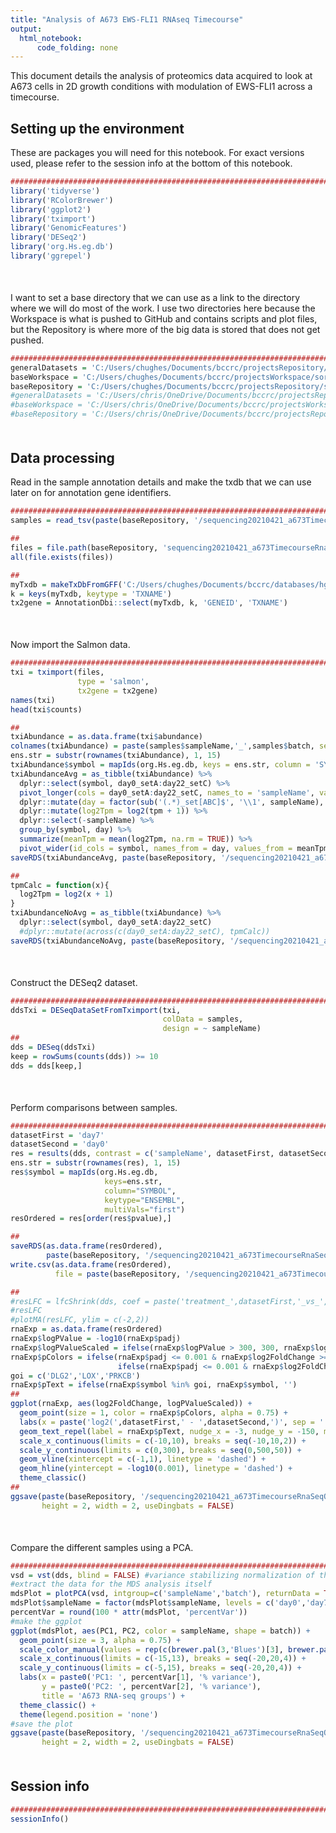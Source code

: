 ```yaml
---
title: "Analysis of A673 EWS-FLI1 RNAseq Timecourse"
output:
  html_notebook:
      code_folding: none
---
```


This document details the analysis of proteomics data acquired to look at A673 cells in 2D growth conditions with modulation of EWS-FLI1 across a timecourse.

## Setting up the environment

These are packages you will need for this notebook. For exact versions used, please refer to the session info at the bottom of this notebook.

```r
##########################################################################################
library('tidyverse')
library('RColorBrewer')
library('ggplot2')
library('tximport')
library('GenomicFeatures')
library('DESeq2')
library('org.Hs.eg.db')
library('ggrepel')
```

<div style="margin-bottom:50px;"></div>

I want to set a base directory that we can use as a link to the directory where we will do most of the work. I use two directories here because the Workspace is what is pushed to GitHub and contains scripts and plot files, but the Repository is where more of the big data is stored that does not get pushed.

```r
##########################################################################################
generalDatasets = 'C:/Users/chughes/Documents/bccrc/projectsRepository/generalDatasets'
baseWorkspace = 'C:/Users/chughes/Documents/bccrc/projectsWorkspace/sorensenLab/relatedToDlg2'
baseRepository = 'C:/Users/chughes/Documents/bccrc/projectsRepository/sorensenLab/relatedToDlg2'
#generalDatasets = 'C:/Users/chris/OneDrive/Documents/bccrc/projectsRepository/generalDatasets'
#baseWorkspace = 'C:/Users/chris/OneDrive/Documents/bccrc/projectsWorkspace/sorensenLab/relatedToYbx1'
#baseRepository = 'C:/Users/chris/OneDrive/Documents/bccrc/projectsRepository/sorensenLab/relatedToYbx1'
```

<div style="margin-bottom:50px;"></div>

## Data processing

Read in the sample annotation details and make the txdb that we can use later on for annotation gene identifiers.

```r
##########################################################################################
samples = read_tsv(paste(baseRepository, '/sequencing20210421_a673TimecourseRnaSeqOutput/sampleInfo.txt', sep = ''))

##
files = file.path(baseRepository, 'sequencing20210421_a673TimecourseRnaSeqOutput', paste(samples$barcode, '_', samples$batch, '_quant', sep = ''), 'quant.sf')
all(file.exists(files))

##
myTxdb = makeTxDbFromGFF('C:/Users/chughes/Documents/bccrc/databases/hg38/gencode_gtf/2230c535660fb4774114bfa966a62f823fdb6d21acf138d4.gtf.gz')
k = keys(myTxdb, keytype = 'TXNAME')
tx2gene = AnnotationDbi::select(myTxdb, k, 'GENEID', 'TXNAME')
```

<div style="margin-bottom:50px;"></div>

Now import the Salmon data.

```r
##########################################################################################
txi = tximport(files, 
               type = 'salmon', 
               tx2gene = tx2gene)
names(txi)
head(txi$counts)

##
txiAbundance = as.data.frame(txi$abundance)
colnames(txiAbundance) = paste(samples$sampleName,'_',samples$batch, sep = '')
ens.str = substr(rownames(txiAbundance), 1, 15)
txiAbundance$symbol = mapIds(org.Hs.eg.db, keys = ens.str, column = 'SYMBOL', keytype = 'ENSEMBL', multiVals = 'first')
txiAbundanceAvg = as_tibble(txiAbundance) %>%
  dplyr::select(symbol, day0_setA:day22_setC) %>%
  pivot_longer(cols = day0_setA:day22_setC, names_to = 'sampleName', values_to = 'tpm') %>%
  dplyr::mutate(day = factor(sub('(.*)_set[ABC]$', '\\1', sampleName), levels = c('day0','day7','day9','day10','day11','day14','day17','day22'))) %>%
  dplyr::mutate(log2Tpm = log2(tpm + 1)) %>%
  dplyr::select(-sampleName) %>%
  group_by(symbol, day) %>%
  summarize(meanTpm = mean(log2Tpm, na.rm = TRUE)) %>%
  pivot_wider(id_cols = symbol, names_from = day, values_from = meanTpm)
saveRDS(txiAbundanceAvg, paste(baseRepository, '/sequencing20210421_a673TimecourseRnaSeqOutput/dataset_txiAllSamplesSummarizedMeans.rds', sep = ''))

##
tpmCalc = function(x){
  log2Tpm = log2(x + 1)
}
txiAbundanceNoAvg = as_tibble(txiAbundance) %>%
  dplyr::select(symbol, day0_setA:day22_setC)
  #dplyr::mutate(across(c(day0_setA:day22_setC), tpmCalc))
saveRDS(txiAbundanceNoAvg, paste(baseRepository, '/sequencing20210421_a673TimecourseRnaSeqOutput/dataset_txiAllSamples.rds', sep = ''))
```

<div style="margin-bottom:50px;"></div>

Construct the DESeq2 dataset.

```r
##########################################################################################
ddsTxi = DESeqDataSetFromTximport(txi,
                                  colData = samples,
                                  design = ~ sampleName)
##
dds = DESeq(ddsTxi)
keep = rowSums(counts(dds)) >= 10
dds = dds[keep,]
```

<div style="margin-bottom:50px;"></div>

Perform comparisons between samples.

```r
##########################################################################################
datasetFirst = 'day7'
datasetSecond = 'day0'
res = results(dds, contrast = c('sampleName', datasetFirst, datasetSecond))
ens.str = substr(rownames(res), 1, 15)
res$symbol = mapIds(org.Hs.eg.db,
                     keys=ens.str,
                     column="SYMBOL",
                     keytype="ENSEMBL",
                     multiVals="first")
resOrdered = res[order(res$pvalue),]

##
saveRDS(as.data.frame(resOrdered), 
        paste(baseRepository, '/sequencing20210421_a673TimecourseRnaSeqOutput/dataset_deseq2_', datasetFirst, '-', datasetSecond, '.rds', sep = ''))
write.csv(as.data.frame(resOrdered), 
          file = paste(baseRepository, '/sequencing20210421_a673TimecourseRnaSeqOutput/dataset_deseq2_', datasetFirst, '-', datasetSecond, '.csv', sep = ''))

##
#resLFC = lfcShrink(dds, coef = paste('treatment_',datasetFirst,'_vs_',datasetSecond, sep = ''), type = "apeglm")
#resLFC
#plotMA(resLFC, ylim = c(-2,2))
rnaExp = as.data.frame(resOrdered)
rnaExp$logPValue = -log10(rnaExp$padj)
rnaExp$logPValueScaled = ifelse(rnaExp$logPValue > 300, 300, rnaExp$logPValue)
rnaExp$pColors = ifelse(rnaExp$padj <= 0.001 & rnaExp$log2FoldChange >= 1, brewer.pal(3,'OrRd')[3], 
                        ifelse(rnaExp$padj <= 0.001 & rnaExp$log2FoldChange <= -1, brewer.pal(3,'Blues')[3], brewer.pal(3,'Greys')[2]))
goi = c('DLG2','LOX','PRKCB')
rnaExp$pText = ifelse(rnaExp$symbol %in% goi, rnaExp$symbol, '')
##
ggplot(rnaExp, aes(log2FoldChange, logPValueScaled)) +
  geom_point(size = 1, color = rnaExp$pColors, alpha = 0.75) +
  labs(x = paste('log2(',datasetFirst,' - ',datasetSecond,')', sep = ''), y = '-log10(Adjusted p-value)', title = paste(datasetFirst,' vs ',datasetSecond, sep='')) +
  geom_text_repel(label = rnaExp$pText, nudge_x = -3, nudge_y = -150, max.overlaps = 15000) +
  scale_x_continuous(limits = c(-10,10), breaks = seq(-10,10,2)) +
  scale_y_continuous(limits = c(0,300), breaks = seq(0,500,50)) +
  geom_vline(xintercept = c(-1,1), linetype = 'dashed') +
  geom_hline(yintercept = -log10(0.001), linetype = 'dashed') +
  theme_classic()
##
ggsave(paste(baseRepository, '/sequencing20210421_a673TimecourseRnaSeqOutput/scatter_deseq2_', datasetFirst, '-', datasetSecond, '.pdf', sep = ''),
       height = 2, width = 2, useDingbats = FALSE)
```

<div style="margin-bottom:50px;"></div>

Compare the different samples using a PCA. 

```r
##########################################################################################
vsd = vst(dds, blind = FALSE) #variance stabilizing normalization of the data
#extract the data for the MDS analysis itself
mdsPlot = plotPCA(vsd, intgroup=c('sampleName','batch'), returnData = TRUE)
mdsPlot$sampleName = factor(mdsPlot$sampleName, levels = c('day0','day7','day9','day10','day11','day14','day17','day22'))
percentVar = round(100 * attr(mdsPlot, 'percentVar'))
#make the ggplot
ggplot(mdsPlot, aes(PC1, PC2, color = sampleName, shape = batch)) +
  geom_point(size = 3, alpha = 0.75) +
  scale_color_manual(values = rep(c(brewer.pal(3,'Blues')[3], brewer.pal(3,'OrRd')[3], brewer.pal(7,'Blues')[1:6]),3)) +
  scale_x_continuous(limits = c(-15,13), breaks = seq(-20,20,4)) +
  scale_y_continuous(limits = c(-5,15), breaks = seq(-20,20,4)) +
  labs(x = paste0('PC1: ', percentVar[1], '% variance'), 
       y = paste0('PC2: ', percentVar[2], '% variance'), 
       title = 'A673 RNA-seq groups') +
  theme_classic() +
  theme(legend.position = 'none')
#save the plot
ggsave(paste(baseRepository, '/sequencing20210421_a673TimecourseRnaSeqOutput/pcaplot_a673ShEwsFli1AbundanceVsn.pdf', sep = ''), 
       height = 2, width = 2, useDingbats = FALSE)
```

<div style="margin-bottom:50px;"></div>

## Session info

```r
##########################################################################################
sessionInfo()
```



